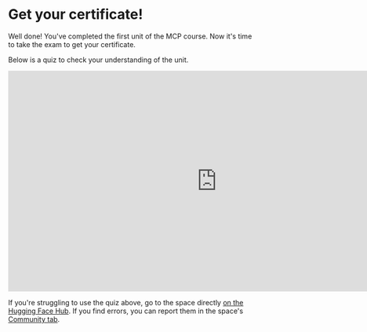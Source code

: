 # Get your certificate!

Well done! You've completed the first unit of the MCP course. Now it's time to take the exam to get your certificate.

Below is a quiz to check your understanding of the unit. 

<iframe
	src="https://mcp-course-unit-1-quiz.hf.space"
	frameborder="0"
	width="850"
	height="450"
></iframe>

<Tip>

If you're struggling to use the quiz above, go to the space directly [on the Hugging Face Hub](https://huggingface.co/spaces/mcp-course/unit_1_quiz). If you find errors, you can report them in the space's [Community tab](https://huggingface.co/spaces/mcp-course/unit_1_quiz/discussions).

</Tip>

